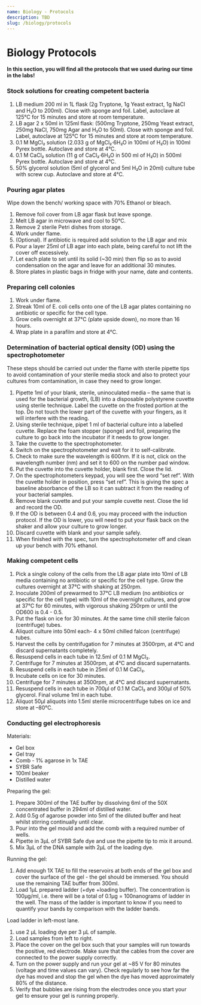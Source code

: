 ```yaml
---
name: Biology - Protocols
description: TBD
slug: /biology/protocols
---
```


# Biology Protocols

<b> In this section, you will find all the protocols that we used during our time in the labs! </b>

### Stock solutions for creating competent bacteria

1. LB medium 200 ml in 1L flask (2g Tryptone, 1g Yeast extract, 1g NaCl and H₂O to 200ml). Close with sponge and foil. Label, autoclave at 125°C for 15 minutes and store at room temperature.
2. LB agar 2 x 50ml in 125ml flask: (500mg Tryptone, 250mg Yeast extract, 250mg NaCl, 750mg Agar and H₂O to 50ml). Close with sponge and foil. Label, autoclave at 125°C for 15 minutes and store at room temperature.
3. 0.1 M MgCl₂ solution (2.033 g of MgCl₂·6H₂O in 100ml of H₂O) in 100ml Pyrex bottle. Autoclave and store at 4°C.
4. 0.1 M CaCl₂ solution (11 g of CaCl₂·6H₂O in 500 ml of H₂O) in 500ml Pyrex bottle. Autoclave and store at 4°C.
5. 50% glycerol solution (5ml of glycerol and 5ml H₂O in 20ml) culture tube with screw cup. Autoclave and store at 4°C.

### Pouring agar plates

Wipe down the bench/ working space with 70% Ethanol or bleach.

1. Remove foil cover from LB agar flask but leave sponge.
2. Melt LB agar in microwave and cool to 50°C.
3. Remove 2 sterile Petri dishes from storage.
4. Work under flame.
5. (Optional). If antibiotic is required add solution to the LB agar and mix
6. Pour a layer 25ml of LB agar into each plate, being careful to not lift the cover off excessively.
7. Let each plate to set until its solid (~30 min) then flip so as to avoid condensation on the agar and leave for an additional 30 minutes.
8. Store plates in plastic bags in fridge with your name, date and contents.

### Preparing cell colonies

1.  Work under flame.
2.  Streak 10ml of E. coli cells onto one of the LB agar plates containing no antibiotic or specific for the cell type.
3.  Grow cells overnight at 37°C (plate upside down), no more than 16 hours.
4.  Wrap plate in a parafilm and store at 4°C.

### Determination of bacterial optical density (OD) using the spectrophotometer

These steps should be carried out under the flame with sterile pipette tips to avoid contamination of your sterile media stock and also to protect your cultures from contamination, in case they need to grow longer.

1. Pipette 1ml of your blank, sterile, uninoculated media – the same that is used for the bacterial growth, (LB) into a disposable polystyrene cuvette using sterile technique. Label the cuvette on the frosted portion at the top. Do not touch the lower part of the cuvette with your fingers, as it will interfere with the reading.
2. Using sterile technique, pipet 1 ml of bacterial culture into a labelled cuvette. Replace the foam stopper (sponge) and foil, preparing the culture to go back into the incubator if it needs to grow longer.
3. Take the cuvette to the spectrophotometer.
4. Switch on the spectrophotometer and wait for it to self-calibrate.
5. Check to make sure the wavelength is 600nm. If it is not, click on the wavelength number (nm) and set it to 600 on the number pad window.
6. Put the cuvette into the cuvette holder, blank first. Close the lid.
7. On the spectrophotometers keypad, you will see the word “set ref”. With the cuvette holder in position, press “set ref”. This is giving the spec a baseline absorbance of the LB so it can subtract it from the reading of your bacterial samples.
8. Remove blank cuvette and put your sample cuvette nest. Close the lid and record the OD.
9. If the OD is between 0.4 and 0.6, you may proceed with the induction protocol. If the OD is lower, you will need to put your flask back on the shaker and allow your culture to grow longer.
10. Discard cuvette with blank and your sample safely.
11. When finished with the spec, turn the spectrophotometer off and clean up your bench with 70% ethanol.

### Making competent cells

1. Pick a single colony of the cells from the LB agar plate into 10ml of LB media containing no antibiotic or specific for the cell type. Grow the cultures overnight at 37°C with shaking at 250rpm.
2. Inoculate 200ml of prewarmed to 37°C LB medium (no antibiotics or specific for the cell type) with 10ml of the overnight cultures, and grow at 37°C for 60 minutes, with vigorous shaking 250rpm or until the OD600 is 0.4 - 0.5.
3. Put the flask on ice for 30 minutes. At the same time chill sterile falcon (centrifuge) tubes.
4. Aliquot culture into 50ml each- 4 x 50ml chilled falcon (centrifuge) tubes.
5. Harvest the cells by centrifugation for 7 minutes at 3500rpm, at 4°C and discard supernatants completely.
6. Resuspend cells in each tube in 12.5ml of 0.1 M MgCl₂.
7. Centrifuge for 7 minutes at 3500rpm, at 4°C and discard supernatants.
8. Resuspend cells in each tube in 25ml of 0.1 M CaCl₂.
9. Incubate cells on ice for 30 minutes.
10. Centrifuge for 7 minutes at 3500rpm, at 4°C and discard supernatants.
11. Resuspend cells in each tube in 700µl of 0.1 M CaCl₂ and 300µl of 50% glycerol. Final volume 1ml in each tube.
12. Aliquot 50µl aliquots into 1.5ml sterile microcentrifuge tubes on ice and store at –80°C.

### Conducting gel electrophoresis

Materials:

- Gel box
- Gel tray
- Comb - 1% agarose in 1x TAE
- SYBR Safe
- 100ml beaker
- Distilled water

Preparing the gel:

1. Prepare 300ml of the TAE buffer by dissolving 6ml of the 50X concentrated buffer in 294ml of distilled water.
2. Add 0.5g of agarose powder into 5ml of the diluted buffer and heat whilst stirring continually until clear.
3. Pour into the gel mould and add the comb with a required number of wells.
4. Pipette in 3µL of SYBR Safe dye and use the pipette tip to mix it around.
5. Mix 3µL of the DNA sample with 2µL of the loading dye.

Running the gel:

1. Add enough 1X TAE to fill the reservoirs at both ends of the gel box and cover the surface of the gel - the gel should be immersed. You should use the remaining TAE buffer from 300ml.
2. Load 1μL prepared ladder (+dye +loading buffer). The concentration is 100μg/ml, i.e. there will be a total of 0.1µg = 100nanograms of ladder in the well. The mass of the ladder is important to know if you need to quantify your bands by comparison with the ladder bands.

Load ladder in left-most lane.

1. use 2 μL loading dye per 3 μL of sample.
2. Load samples from left to right.
3. Place the cover on the gel box such that your samples will run towards the positive, red electrode. Make sure that the cables from the cover are connected to the power supply correctly.
4. Turn on the power supply and run your gel at ~85 V for 80 minutes (voltage and time values can vary). Check regularly to see how far the dye has moved and stop the gel when the dye has moved approximately 80% of the distance.
5. Verify that bubbles are rising from the electrodes once you start your gel to ensure your gel is running properly.
